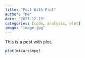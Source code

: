 ```yaml
---
title: "Post With Plot"
author: "Me"
date: "2023-12-19"
categories: [code, analysis, plot]
image: "image.jpg"
---
```


This is a post with plot.

```r
plot(mtcars$mpg)
```

